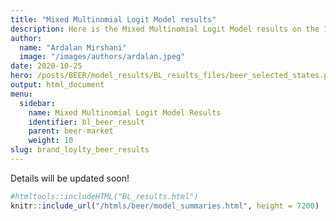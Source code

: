 ```yaml
---
title: "Mixed Multinomial Logit Model results"
description: Here is the Mixed Multinomial Logit Model results on the 10 USA states.
author: 
  name: "Ardalan Mirshani"
  image: "/images/authors/ardalan.jpeg"
date: 2020-10-25
hero: /posts/BEER/model_results/BL_results_files/beer_selected_states.png
output: html_document
menu:
  sidebar:
    name: Mixed Multinomial Logit Model Results
    identifier: bl_beer_result
    parent: beer-market
    weight: 10
slug: brand_loylty_beer_results
---
```


Details will be updated soon!

```r
#htmltools::includeHTML("BL_results.html")
knitr::include_url("/htmls/beer/model_summaries.html", height = 7200)
```
